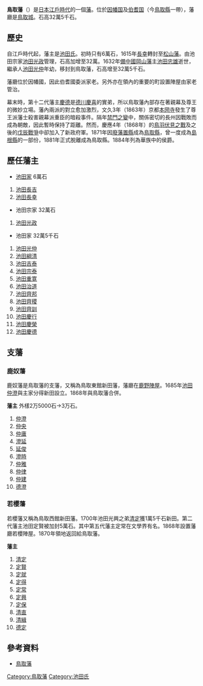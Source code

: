 {{Location map |Japan
|label=鳥取藩<br>外樣<br>32.5萬石
|lat_deg=35|lat_min=30|lat_sec=26.73
|lon_deg=134|lon_min=14|lon_sec=24.0
|position=right
|width=250
|caption=鳥取藩的位置
|mark=
|marksize=10
}}
'''鳥取藩'''（{{jpn|j=鳥取藩|hg=とっとりはん|rm=Tottori han|f=y}}）是[[日本|日本]][[江戶時代|江戶時代]]的一個[[藩_(日本)|藩]]。位於[[因幡国|因幡国]]及[[伯耆国|伯耆国]]（今[[鳥取縣|鳥取縣]]一帶），藩廳是[[鳥取城|鳥取城]]。石高32萬5千石。

==歷史==
自江戶時代起，藩主是[[池田氏|池田氏]]。初時只有6萬石，1615年[[池田長幸|長幸]]轉封至[[松山藩|松山藩]]。由池田宗家[[池田光政|池田光政]]管理，石高加增至32萬。1632年[[備中國|備中國]][[岡山藩|岡山藩]]主[[池田忠雄|池田忠雄]]逝世，繼承人[[池田光仲|池田光仲]]年幼，移封到鳥取藩，石高增至32萬5千石。

藩廳位於因幡國，因此伯耆國委派家老。另外亦在領內的重要的町設置陣屋由家老管治。

幕末時，第十二代藩主[[池田慶德|慶德]]是[[德川慶喜|德川慶喜]]的實弟，所以鳥取藩內部存在著親幕及尊王的微妙立場。藩內兩派的對立愈加激烈，文久3年（1863年）京都[[本圀寺|本圀寺]]發生了尊王派藩士殺害親幕派重臣的暗殺事件。隔年[[禁門之變|禁門之變]]中，關係密切的長州因戰敗而成為朝敵，因此暫時保持了距離。然而，慶應4年（1868年）的[[鳥羽伏見之戰|鳥羽伏見之戰]]及之後的[[戊辰戰爭|戊辰戰爭]]中卻加入了新政府軍。1871年因[[廢藩置縣|廢藩置縣]]成為[[鳥取縣|鳥取縣]]，曾一度成為[[島根縣|島根縣]]的一部份，1881年正式脫離成為鳥取縣。1884年列為華族中的侯爵。

==歷任藩主==
*[[池田氏|池田家]] 6萬石
#[[池田長吉|池田長吉]]
#[[池田長幸|池田長幸]]
*池田宗家 32萬石
#[[池田光政|池田光政]]
*池田家 32萬5千石
#[[池田光仲|池田光仲]]
#[[池田綱清|池田綱清]] 
#[[池田吉泰|池田吉泰]]
#[[池田宗泰|池田宗泰]] 
#[[池田重寛|池田重寛]]
#[[池田治道|池田治道]] 
#[[池田齊邦|池田齊邦]]
#[[池田齊稷|池田齊稷]]
#[[池田齊訓|池田齊訓]]
#[[池田慶行|池田慶行]]
#[[池田慶榮|池田慶榮]]
#[[池田慶德|池田慶德]]

==支藩==
===鹿奴藩===
鹿奴藩是鳥取藩的支藩，又稱為鳥取東館新田藩，藩廳在[[鹿野城|鹿野陣屋]]。1685年[[池田仲澄|池田仲澄]]與主家分得新田設立。1868年與鳥取藩合併。

'''藩主'''
外樣2万5000石→3万石。
#[[池田仲澄|仲澄]]
#[[池田仲央|仲央]]
#[[池田仲庸|仲庸]]
#[[池田澄延|澄延]]
#[[池田延俊|延俊]]
#[[池田澄時|澄時]]
#[[池田仲雅|仲雅]]
#[[池田仲律|仲律]]
#[[池田仲建|仲建]]
#[[池田德澄|德澄]]

===若櫻藩===
若櫻藩又稱為鳥取西館新田藩。1700年池田光興之弟[[池田清定|清定]]獲1萬5千石新田。第二代藩主池田定賢被加封5萬石。其中第五代藩主定常在文學界有名。1868年設置藩廳若櫻陣屋。1870年領地返回給鳥取藩。

'''藩主'''
#[[池田清定|清定]]
#[[池田定賢|定賢]]
#[[池田定就|定就]] 
#[[池田定得|定得]]
#[[池田定常|定常]]
#[[池田定興|定興]]
#[[池田定保|定保]]
#[[池田清直|清直]]
#[[池田清緝|清緝]]
#[[池田德定|德定]]

==參考資料==
*[https://web.archive.org/web/20120121153038/http://www.asahi-net.or.jp/~me4k-skri/han/chugoku/tottoti.html 鳥取藩]
{{江戶時代的藩}}
[[Category:鳥取藩|Category:鳥取藩]]
[[Category:池田氏|Category:池田氏]]